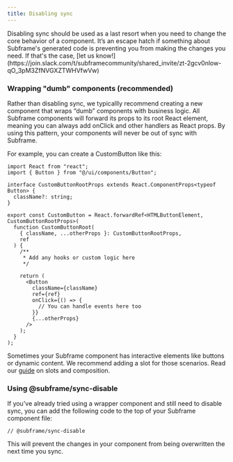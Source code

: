 ```yaml
---
title: Disabling sync
---
```


<Warning>
  Disabling sync should be used as a last resort when you need to change the core behavior of a component. It’s an escape hatch if something about Subframe's generated code is preventing you from making the changes you need. If that's the case, [let us know!](https://join.slack.com/t/subframecommunity/shared_invite/zt-2gcv0nlow-qO_3pM3ZfNVGXZTWHVfwVw)
</Warning>

### Wrapping "dumb" components (recommended)

Rather than disabling sync, we typicallly recommend creating a new component that wraps “dumb” components with business logic. All Subframe components will forward its props to its root React element, meaning you can always add onClick and other handlers as React props. By using this pattern, your components will never be out of sync with Subframe.

For example, you can create a CustomButton like this:

```tsx
import React from "react";
import { Button } from "@/ui/components/Button";

interface CustomButtonRootProps extends React.ComponentProps<typeof Button> {
  className?: string;
}

export const CustomButton = React.forwardRef<HTMLButtonElement, CustomButtonRootProps>(
  function CustomButtonRoot(
    { className, ...otherProps }: CustomButtonRootProps,
    ref
  ) {
    /**
     * Add any hooks or custom logic here
     */

    return (
      <Button
        className={className}
        ref={ref}
        onClick={() => {
          // You can handle events here too
        }}
        {...otherProps}
      />
    );
  }
);
```

Sometimes your Subframe component has interactive elements like buttons or dynamic content. We recommend adding a slot for those scenarios. Read our [guide](/developing/props-and-slots) on slots and composition.

### Using @subframe/sync-disable

If you've already tried using a wrapper component and still need to disable sync, you can add the following code to the top of your Subframe component file:

```tsx
// @subframe/sync-disable
```

This will prevent the changes in your component from being overwritten the next time you sync.

